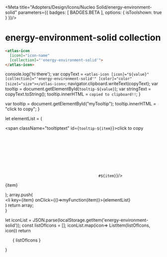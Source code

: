 
<Meta title="Adopters/Design/Icons/Nucleo Solid/energy-environment-solid" parameters={{ badges: [ BADGES.BETA ], options: { isToolshown: true } }}/>

# energy-environment-solid collection

```html
<atlas-icon 
  [icon]="icon-name"  
  [collection]="'energy-environment-solid'">
</atlas-icon>

```

<style>
{`
/* NOTE: This css is generated by Nucleo */
ul {
  display: flex;
  flex-wrap: wrap;
  justify-content: center;
  padding-left: 0;
}

ul li {
  border-radius: .4em;
  transition: background-color .2s;
  user-select: none;
  overflow: hidden;
  text-align: center;
  padding: 2em 1em 1em;
}

ul li:hover {
  background: hsla(0, 0%, 0%, 0.05);
  cursor: pointer;
}

ul p {
  display: block;
  font-size: 0.75rem;
  color: hsla(0, 0%, 0%, 0.5);
  user-select: text;
  cursor: pointer;
  max-width: 6rem;
  padding: 8px 0 4px;
}

ul p::selection {
  background: hsl(230, 93%, 66%);
  color: #fff;
}

ul p::-moz-selection {
  background: hsl(230, 93%, 66%);
  color: #fff;
}

.svg-wrapper {
  font-size: 32px;
}

.svg-wrapper svg {
  display: block;
  margin: 0 auto 10px;
}

/* --------------------------------

Icons

-------------------------------- */

:root {
  --icon-color-primary: inherit;
  --icon-color-secondary: currentColor;
}

.icon {
  display: inline-block;
  color: var(--icon-color-primary); /* icon primary color */
  height: 1em;
  width: 1em;
  line-height: 1;
  flex-shrink: 0;
  max-width: initial;
}

.icon use {
  /* icon secondary color */
  fill: var(--icon-color-secondary);
  stroke: var(--icon-color-secondary);
}

.css-122ju8q {
    padding: 0;
}

.icon-name {
    font-size: 12px;
}

/* --------------------------------

Caps/Corners

-------------------------------- */

.icon use {
  --icon-stroke-linecap-butt: butt;
  stroke-miterlimit: 10;
  stroke-linecap: square;
  stroke-linejoin: miter;
}

.stroke-round use {
  --icon-stroke-linecap-butt: round;
  stroke-linecap: round;
  stroke-linejoin: round;
}

/* --------------------------------

Tooltip

-------------------------------- */

.tooltip {
  position: relative;
  display: inline-block;
}

.tooltip .tooltiptext {
  visibility: hidden;
  width: 100%;
  background-color: #f6f9fc;
  color: #242323;
  text-align: center;
  padding: 3px;
  position: absolute;
  z-index: 1;
  bottom: 84%;
  left: 50%;
  margin-left: -75px;
  opacity: 0;
  transition: opacity 0.3s;
  font-size: 11px;
  justify-content: center;
  display: flex;
  align-items: center;
}

.tooltip:hover .tooltiptext {
  visibility: visible;
  opacity: 1;
}
    
    `}
</style>


  console.log('hi there');
  var copyText = `<atlas-icon [icon]="${value}" [collection]="'energy-environment-solid'" [color]="color" [size]="size"></atlas-icon>`;
  navigator.clipboard.writeText(copyText);
  var tooltip = document.getElementById(`tooltip-${value}`);
  var stringText = copyText.toString();
  tooltip.innerHTML = `copied to clipboard!!`;
}

  var tooltip = document.getElementById("myTooltip");
  tooltip.innerHTML = "click to copy";
}

  let elementList = (
      <div>
          <span className="tooltiptext" id={`tooltip-${item}`}>click to copy</span>
          <div className="svg-wrapper">
          <svg className="icon">
            <use href={`#${item}`}/>
          </svg>
          </div>
          <p  data-folder="">
          {item}
          </p> 
      </div>
  );
  array.push( <div className="tooltip" key={item}><li key={item} onClick={()=>myFunction(item)}>{elementList}</li></div>)
  return array;   
}

  let iconList = JSON.parse(localStorage.getItem('energy-environment-solid'));
  const listOfIcons = [];
  iconList.map(icon=> ListItem(listOfIcons, icon))
  return <ul>{ listOfIcons }</ul>
}

<Base/>
<svg xmlns="http://www.w3.org/2000/svg">
  <defs>
    <symbol id="battery-charging" viewBox="0 0 24 24">
      <path fill="currentColor" d="M5.25 6H16.5c1.24 0 2.25 1.01 2.25 2.25v7.5c0 1.24-1.01 2.25-2.25 2.25H5.25C4.01 18 3 16.99 3 15.75v-7.5C3 7.01 4.01 6 5.25 6Zm9.236 7.473a.374.374 0 0 0 .38-.636l-4.5-3.75a.375.375 0 0 0-.615.288v2.447l-3.236-1.295a.375.375 0 0 0-.38.636l4.5 3.75a.371.371 0 0 0 .4.052.376.376 0 0 0 .216-.34v-2.447l3.235 1.295ZM19.5 15h.75a.75.75 0 0 0 .75-.75v-4.5a.75.75 0 0 0-.75-.75h-.75v6Z"/>
    </symbol>
    <symbol id="battery-power" viewBox="0 0 24 24">
      <path fill="currentColor" d="M5.25 6H16.5a2.25 2.25 0 0 1 2.25 2.25v7.5A2.25 2.25 0 0 1 16.5 18H5.25A2.25 2.25 0 0 1 3 15.75v-7.5A2.25 2.25 0 0 1 5.25 6Zm14.25 9h.75a.75.75 0 0 0 .75-.75v-4.5a.75.75 0 0 0-.75-.75h-.75v6Z"/>
    </symbol>
    <symbol id="battery-status" viewBox="0 0 24 24">
      <path fill="currentColor" d="M5.25 6H16.5c1.24 0 2.25 1.01 2.25 2.25v7.5c0 1.24-1.01 2.25-2.25 2.25H5.25C4.01 18 3 16.99 3 15.75v-7.5C3 7.01 4.01 6 5.25 6Zm6.375 9.75a.376.376 0 0 0 .343-.527l-3-6.75a.375.375 0 0 0-.343-.223h-3a.375.375 0 0 0-.375.375v6.75c0 .207.168.375.375.375h6ZM19.5 15h.75a.75.75 0 0 0 .75-.75v-4.5a.75.75 0 0 0-.75-.75h-.75v6Z"/>
    </symbol>
    <symbol id="plug" viewBox="0 0 24 24">
      <path fill="currentColor" d="M16.527 13.526a.75.75 0 0 1-.53-.22l-5.304-5.302a.75.75 0 0 1 0-1.06l1.125-1.125a4.492 4.492 0 0 1 5.787-.484L19.72 3.22a.75.75 0 1 1 1.06 1.06l-2.115 2.115a4.492 4.492 0 0 1-.483 5.787l-1.125 1.124a.75.75 0 0 1-.53.22ZM13.81 13.5l-1.5 1.5.997.996a.75.75 0 0 1 0 1.06l-1.125 1.125a4.492 4.492 0 0 1-5.787.484L4.28 20.78a.749.749 0 1 1-1.06-1.06l2.115-2.115a4.492 4.492 0 0 1 .483-5.787l1.125-1.124a.75.75 0 0 1 1.06 0l.997.995 1.5-1.5 1.06 1.061-1.5 1.5 1.19 1.19 1.5-1.5 1.06 1.06Z"/>
    </symbol>
    <symbol id="recycling" viewBox="0 0 24 24">
      <path fill="currentColor" d="m11.999 6.667 1.848 2.97-1.232.781a.75.75 0 0 0 .237 1.365l3.017.677a.751.751 0 0 0 .896-.568l.677-3.017a.749.749 0 0 0-1.133-.798l-1.194.757-2.478-3.98a.75.75 0 0 0-1.273-.002l-1.87 2.992 1.272.796L12 6.667Zm8.137 10.185-1.98-3.169-1.273.796 1.264 2.021H14.25V15a.75.75 0 0 0-1.28-.53l-2.25 2.25a.75.75 0 0 0 0 1.06l2.25 2.25a.75.75 0 0 0 1.28-.53V18h5.25a.75.75 0 0 0 .636-1.148ZM8.559 9.773a.75.75 0 0 1 .91.545l.75 3a.75.75 0 0 1-1.114.825l-1.284-.77L5.857 16.5H8.25V18H4.5a.749.749 0 0 1-.635-1.15l2.67-4.249-1.18-.708a.75.75 0 0 1 .204-1.37l3-.75Z"/>
    </symbol>
    <symbol id="temperature" viewBox="0 0 24 24">
      <path fill="currentColor" d="M15 11.432V6a3 3 0 0 0-6 0v5.432a5.25 5.25 0 1 0 6 0Zm-3 7.318a3 3 0 0 1-3-3h6a3 3 0 0 1-3 3Z"/>
    </symbol>
    <symbol id="world" viewBox="0 0 24 24">
      <path fill="currentColor" d="m17.07 10.697.85 1.634a.75.75 0 0 1 .02.652l-1.41 3.187a.75.75 0 0 1-.175.244l-1.322 1.23a.75.75 0 0 1-.463.2l-1.755.113h-.048a.75.75 0 0 1-.579-.273l-.493-1.301a.74.74 0 0 1-.14-.633l.375-1.29-.61-1.546a.938.938 0 0 1 .055-.695l1.004-1.48a.75.75 0 0 1 .338-.239l1.67-.586a.746.746 0 0 1 .423-.023l1.768.423a.75.75 0 0 1 .491.383Z"/>
      <path fill="currentColor" d="M7 4.517A9 9 0 0 1 12 3a9.01 9.01 0 0 1 9 9A9 9 0 1 1 7 4.517Zm2.098 14.398A7.474 7.474 0 0 0 12 19.5a7.486 7.486 0 0 0 6.04-11.927l-.538.306a.758.758 0 0 1-.281.093l-2.25.267a.75.75 0 0 1-.559-.16L12.699 6.7a.759.759 0 0 1-.24-.34l-.439-1.286-.336-.558A7.447 7.447 0 0 0 7.53 5.992l.239.196c.025.02.048.043.07.067l1.237 1.32a.75.75 0 0 1 .189.62l-.3 2.054a.75.75 0 0 1-.404.56l-1.865.944-.48.41.14.239.927.99a.76.76 0 0 1 .174.308l.525 1.854a.75.75 0 0 1-.239.78l-1.091.916a7.474 7.474 0 0 0 2.447 1.665Z"/>
    </symbol>
  </defs>
</svg>















